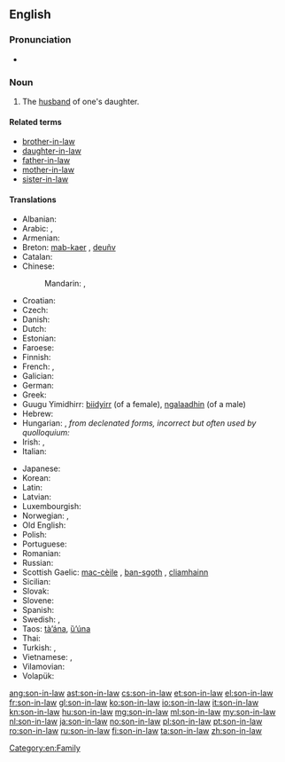 ==English==

===Pronunciation===
* {{audio|en-us-son-in-law.ogg|Audio (US)}}

===Noun===
{{en-noun|sg=[[son]][[-in-law]]|pl=sons-in-law}}

# The [[husband]] of one's daughter.

====Related terms====
* [[brother-in-law]]
* [[daughter-in-law]]
* [[father-in-law]]
* [[mother-in-law]]
* [[sister-in-law]]

====Translations====
{{trans-top|son-in-law}}
* Albanian: {{t-|sq|dhëndër|m}}
* Arabic: {{t-|ar|زوج الابنة|m|tr=zawj al-íbna|sc=Arab}}, {{t-|ar|صهر|m|tr=Sihr|sc=Arab}}
* Armenian: {{t-|hy|փեսա|tr=p’esa}}
* Breton: [[mab-kaer]] {{m}}, [[deuñv]] {{m}}
* Catalan: {{t-|ca|gendre|m}}
* Chinese:
*: Mandarin: {{t-|cmn|女婿|tr=nǚxu|sc=Hani}},  {{t-|cmn|婿|tr=xù|sc=Hani}}
* Croatian: {{t-|hr|zet}}
* Czech: {{t+|cs|zeť|m}}
* Danish: {{t-|da|svigersøn|c}}
* Dutch: {{t+|nl|schoonzoon|m}}
* Estonian: {{t-|et|väimees}}
* Faroese: {{t-|fo|versonur|m}}
* Finnish: {{t+|fi|vävy}}
* French: {{t+|fr|beau-fils|m}}, {{t+|fr|gendre|m}}
* Galician: {{t+|gl|xenro|m|xs=Galician}}
* German: {{t+|de|Schwiegersohn|m}}
* Greek: {{t+|el|γαμπρός|m|tr=gamprós}}
* Guugu Yimidhirr: [[biidyirr]] (of a female), [[ngalaadhin]] (of a male)
* Hebrew: {{t+|he|חתן|m|alt=חָתָן|tr=khatan}}
* Hungarian: {{t+|hu|vő}}, ''from declenated forms, incorrect but often used by quolloquium:'' {{t+|hu|vej}}
* Irish: {{t-|ga|cliamhain|m}}, {{t-|ga|cliamhaineacha|p}}
* Italian: {{t+|it|genero|m}}
{{trans-mid}}
* Japanese: {{t+|ja|婿|tr=むこ, muko}}
* Korean: {{t+|ko|사위|tr=sawi|sc=Kore}}
* Latin: {{t+|la|gener|m}}
* Latvian: {{t+|lv|znots}}
* Luxembourgish: {{t-|lb|Eedem|m}}
* Norwegian: {{t+|no|svigersønn}}, {{t-|no|måg}}
* Old English: {{t-|ang|aþum|m|alt=āþum|xs=Old English}}
* Polish: {{t+|pl|zięć|m}}
* Portuguese: {{t+|pt|genro|m}}
* Romanian: {{t+|ro|ginere|m}}
* Russian: {{t+|ru|зять|m|tr=zjat’}}
* Scottish Gaelic: [[mac-cèile]] {{m}}, [[ban-sgoth]] {{m}}, [[cliamhainn]] {{m}}
* Sicilian: {{t+|scn|ienniru|m|xs=Sicilian}}
* Slovak: {{t-|sk|zať|m}}
* Slovene: {{t+|sl|zet|m}}
* Spanish: {{t+|es|yerno|m}}
* Swedish: {{t+|sv|svärson|c}}, {{t+|sv|måg|c}}
* Taos: [[tà’ána]], [[ȕ’úna]]
* Thai: {{t-|th|ลูกเขย|tr=loog-keuy|sc=Thai}}
* Turkish: {{t+|tr|damat}}, {{t+|tr|güveyi}}
* Vietnamese: {{t+|vi|rể|xs=Vietnamese}}, {{t-|vi|con rể}}
* Vilamovian: {{tø|wym|adum}}
* Volapük: {{t+|vo|lüson}}
{{trans-bottom}}

[[Category:en:Family]]

[[ang:son-in-law]]
[[ast:son-in-law]]
[[cs:son-in-law]]
[[et:son-in-law]]
[[el:son-in-law]]
[[fr:son-in-law]]
[[gl:son-in-law]]
[[ko:son-in-law]]
[[io:son-in-law]]
[[it:son-in-law]]
[[kn:son-in-law]]
[[hu:son-in-law]]
[[mg:son-in-law]]
[[ml:son-in-law]]
[[my:son-in-law]]
[[nl:son-in-law]]
[[ja:son-in-law]]
[[no:son-in-law]]
[[pl:son-in-law]]
[[pt:son-in-law]]
[[ro:son-in-law]]
[[ru:son-in-law]]
[[fi:son-in-law]]
[[ta:son-in-law]]
[[zh:son-in-law]]